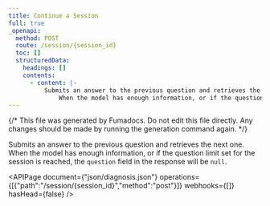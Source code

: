 ```yaml
---
title: Continue a Session
full: true
_openapi:
  method: POST
  route: /session/{session_id}
  toc: []
  structuredData:
    headings: []
    contents:
      - content: |-
          Submits an answer to the previous question and retrieves the next one.
              When the model has enough information, or if the question limit set for the session is reached, the `question` field in the response will be `null`.
---
```


{/* This file was generated by Fumadocs. Do not edit this file directly. Any changes should be made by running the generation command again. */}

Submits an answer to the previous question and retrieves the next one.
    When the model has enough information, or if the question limit set for the session is reached, the `question` field in the response will be `null`.

<APIPage document={"json/diagnosis.json"} operations={[{"path":"/session/{session_id}","method":"post"}]} webhooks={[]} hasHead={false} />